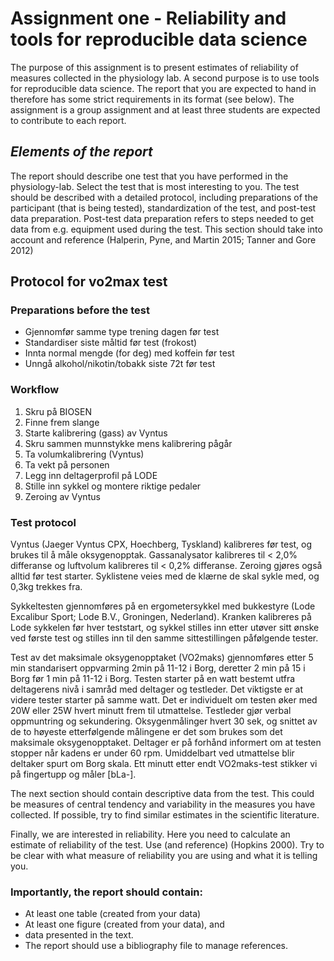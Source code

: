 # **Assignment one - Reliability and tools for reproducible data science**

The purpose of this assignment is to present estimates of reliability of measures collected in the physiology lab. A second purpose is to use tools for reproducible data science. The report that you are expected to hand in therefore has some strict requirements in its format (see below). The assignment is a group assignment and at least three students are expected to contribute to each report.

## *Elements of the report*

The report should describe one test that you have performed in the physiology-lab. Select the test that is most interesting to you. The test should be described with a detailed protocol, including preparations of the participant (that is being tested), standardization of the test, and post-test data preparation. Post-test data preparation refers to steps needed to get data from e.g. equipment used during the test. This section should take into account and reference (Halperin, Pyne, and Martin 2015; Tanner and Gore 2012)

## **Protocol for vo2max test**

### **Preparations before the test**
- Gjennomfør samme type trening dagen før test 
- Standardiser siste måltid før test (frokost) 
- Innta normal mengde (for deg) med koffein før test 
- Unngå alkohol/nikotin/tobakk siste 72t før test 

### **Workflow**

1. Skru på BIOSEN
2. Finne frem slange
3. Starte kalibrering (gass) av Vyntus
4. Skru sammen munnstykke mens kalibrering pågår
5. Ta volumkalibrering (Vyntus)
6. Ta vekt på personen
7. Legg inn deltagerprofil på LODE
8. Stille inn sykkel og montere riktige pedaler
9. Zeroing av Vyntus



### **Test protocol**

Vyntus (Jaeger Vyntus CPX, Hoechberg, Tyskland) kalibreres før test, og brukes til å måle oksygenopptak. Gassanalysator kalibreres til < 2,0% differanse og luftvolum kalibreres til < 0,2% differanse. Zeroing gjøres også alltid før test starter. Syklistene veies med de klærne de skal sykle med, og 0,3kg trekkes fra.  
  
Sykkeltesten gjennomføres på en ergometersykkel med bukkestyre (Lode Excalibur Sport; Lode B.V., Groningen, Nederland). Kranken kalibreres på Lode sykkelen før hver teststart, og sykkel stilles inn etter utøver sitt ønske ved første test og stilles inn til den samme sittestillingen påfølgende tester. 
  
Test av det maksimale oksygenopptaket (VO2maks) gjennomføres etter 5 min standarisert oppvarming 2min på 11-12 i Borg, deretter 2 min på 15 i Borg før 1 min på 11-12 i Borg. Testen starter på en watt bestemt utfra deltagerens nivå i samråd med deltager og testleder. Det viktigste er at videre tester starter på samme watt. Det er individuelt om testen øker med 20W eller 25W hvert minutt frem til utmattelse. Testleder gjør verbal oppmuntring og sekundering. Oksygenmålinger hvert 30 sek, og snittet av de to høyeste etterfølgende målingene er det som brukes som det maksimale oksygenopptaket. Deltager er på forhånd informert om at testen stopper når kadens er under 60 rpm. Umiddelbart ved utmattelse blir deltaker spurt om Borg skala. Ett minutt etter endt VO2maks-test stikker vi på fingertupp og måler [bLa-]. 










The next section should contain descriptive data from the test. This could be measures of central tendency and variability in the measures you have collected. If possible, try to find similar estimates in the scientific literature.

Finally, we are interested in reliability. Here you need to calculate an estimate of reliability of the test. Use (and reference) (Hopkins 2000). Try to be clear with what measure of reliability you are using and what it is telling you.

### Importantly, the report should contain:
- At least one table (created from your data)
- At least one figure (created from your data), and
- data presented in the text.
- The report should use a bibliography file to manage references.

